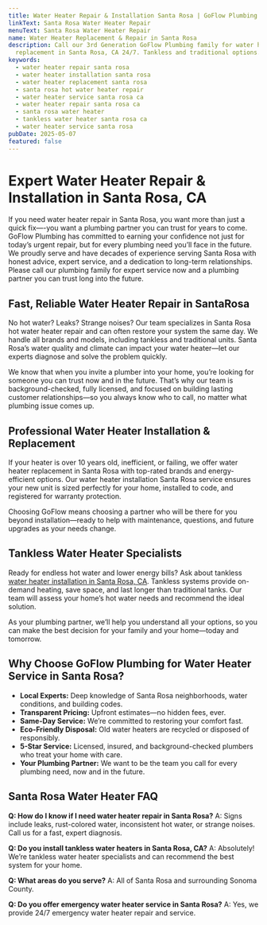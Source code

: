 ```yaml
---
title: Water Heater Repair & Installation Santa Rosa | GoFlow Plumbing
linkText: Santa Rosa Water Heater Repair
menuText: Santa Rosa Water Heater Repair
name: Water Heater Replacement & Repair in Santa Rosa
description: Call our 3rd Generation GoFlow Plumbing family for water heater repair, installation, and
  replacement in Santa Rosa, CA 24/7. Tankless and traditional options.
keywords:
  - water heater repair santa rosa
  - water heater installation santa rosa
  - water heater replacement santa rosa
  - santa rosa hot water heater repair
  - water heater service santa rosa ca
  - water heater repair santa rosa ca
  - santa rosa water heater
  - tankless water heater santa rosa ca
  - water heater service santa rosa
pubDate: 2025-05-07
featured: false
---
```


# Expert Water Heater Repair & Installation in Santa&nbsp;Rosa,&nbsp;CA

If you need water heater repair in Santa Rosa, you want more than just a quick fix—-you want a plumbing partner you can trust for years to come.
GoFlow Plumbing has committed to earning your confidence not just for today’s urgent repair, but for every plumbing need you’ll face in the future.
We proudly serve and have decades of experience serving Santa Rosa with honest advice, expert service, and a dedication to long-term relationships.
Please call our plumbing family for expert service now and a plumbing partner you can trust long into the future.

## Fast, Reliable Water Heater Repair in SantaRosa

No hot water? Leaks? Strange noises? Our team specializes in Santa Rosa hot water heater repair and can often restore your system the same day.
We handle all brands and models, including tankless and traditional units.
Santa Rosa’s water quality and climate can impact your water heater—let our experts diagnose and solve the problem quickly.

We know that when you invite a plumber into your home, you’re looking for someone you can trust now and in the future.
That’s why our team is background-checked, fully licensed, and focused on building lasting customer relationships—so you always know who to call, no matter what plumbing issue comes up.

## Professional Water Heater Installation & Replacement

If your heater is over 10 years old, inefficient, or failing, we offer water heater replacement in Santa Rosa with top-rated brands and energy-efficient options.
Our water heater installation Santa Rosa service ensures your new unit is sized perfectly for your home, installed to code, and registered for warranty protection.

Choosing GoFlow means choosing a partner who will be there for you beyond installation—ready to help with maintenance, questions, and future upgrades as your needs change.

## Tankless Water Heater Specialists

Ready for endless hot water and lower energy bills? Ask about tankless [water heater installation in Santa Rosa, CA](/water-heater-repair-santa-rosa/).
Tankless systems provide on-demand heating, save space, and last longer than traditional tanks. Our team will assess your home’s hot water needs and recommend the ideal solution.

As your plumbing partner, we’ll help you understand all your options, so you can make the best decision for your family and your home—today and tomorrow.

## Why Choose GoFlow Plumbing for Water Heater Service in Santa Rosa?

- **Local Experts:** Deep knowledge of Santa Rosa neighborhoods, water conditions, and building codes.
- **Transparent Pricing:** Upfront estimates—no hidden fees, ever.
- **Same-Day Service:** We’re committed to restoring your comfort fast.
- **Eco-Friendly Disposal:** Old water heaters are recycled or disposed of responsibly.
- **5-Star Service:** Licensed, insured, and background-checked plumbers who treat your home with care.
- **Your Plumbing Partner:** We want to be the team you call for every plumbing need, now and in the future.

## Santa Rosa Water Heater FAQ

**Q: How do I know if I need water heater repair in Santa Rosa?**
A: Signs include leaks, rust-colored water, inconsistent hot water, or strange noises. Call us for a fast, expert diagnosis.

**Q: Do you install tankless water heaters in Santa Rosa, CA?**
A: Absolutely! We’re tankless water heater specialists and can recommend the best system for your home.

**Q: What areas do you serve?**
A: All of Santa Rosa and surrounding Sonoma County.

**Q: Do you offer emergency water heater service in Santa Rosa?**
A: Yes, we provide 24/7 emergency water heater repair and service.
